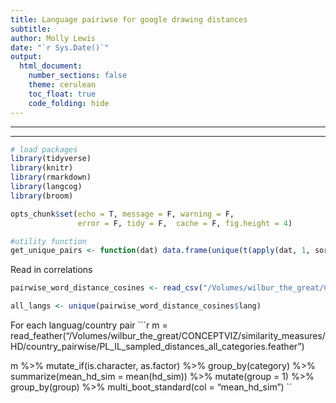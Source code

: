 ```yaml
---
title: Language pairiwse for google drawing distances
subtitle: 
author: Molly Lewis 
date: "`r Sys.Date()`"
output: 
  html_document:
    number_sections: false
    theme: cerulean
    toc_float: true
    code_folding: hide
---
```

  
******
******

```r

# load packages
library(tidyverse) 
library(knitr)
library(rmarkdown)
library(langcog)
library(broom)

opts_chunk$set(echo = T, message = F, warning = F, 
               error = F, tidy = F,  cache = F, fig.height = 4)
```  

```r
#utility function
get_unique_pairs <- function(dat) data.frame(unique(t(apply(dat, 1, sort))))
```


Read in correlations
```r
pairwise_word_distance_cosines <- read_csv("/Volumes/wilbur_the_great/CONCEPTVIZ/word_distances/word_dists_by_language.csv", col_names = c("word1", "word2", "cos_dist", "lang"))

all_langs <- unique(pairwise_word_distance_cosines$lang)
```

For each languag/country  pair
```r
m = read_feather("/Volumes/wilbur_the_great/CONCEPTVIZ/similarity_measures/HD/country_pairwise/PL_IL_sampled_distances_all_categories.feather")

m %>%
  mutate_if(is.character, as.factor) %>%
  group_by(category) %>%
  summarize(mean_hd_sim = mean(hd_sim)) %>%
  mutate(group = 1) %>%
  group_by(group) %>%
  multi_boot_standard(col = "mean_hd_sim")
``
